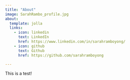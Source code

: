 ```yaml
---
title: "About"
image: SarahRambo_profile.jpg
about:
  template: jolla
  links:
    - icon: linkedin
      text: LinkedIn
      href: https://www.linkedin.com/in/sarahramboyong/
    - icon: github
      text: Github
      href: https://github.com/sarahramboyong

---
```


This is a test!

